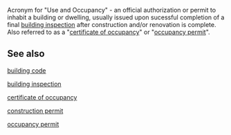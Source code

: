 Acronym for "Use and Occupancy" - an official authorization or permit to inhabit a building or dwelling, usually issued upon sucessful completion of a final [[building inspection]] after construction and/or renovation is complete.  Also referred to as a "[[certificate of occupancy]]" or "[[occupancy permit]]".


== See also ==

[[building code]]

[[building inspection]]

[[certificate of occupancy]]

[[construction permit]]

[[occupancy permit]]